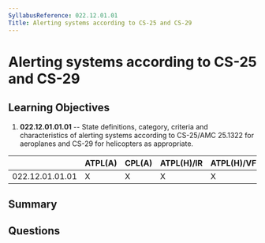 ```yaml
---
SyllabusReference: 022.12.01.01
Title: Alerting systems according to CS-25 and CS-29
---
```


# Alerting systems according to CS-25 and CS-29

## Learning Objectives

1. **022.12.01.01.01** -- State definitions, category, criteria and
   characteristics of alerting systems according to CS-25/AMC 25.1322 for
   aeroplanes and CS-29 for helicopters as appropriate.

|                 | ATPL(A) | CPL(A) | ATPL(H)/IR | ATPL(H)/VFR | CPL(H) | IR  | CBIR(A) |
| --------------- | ------- | ------ | ---------- | ----------- | ------ | --- | ------- |
| 022.12.01.01.01 | X       | X      | X          | X           | X      |     |         |

## Summary

## Questions
